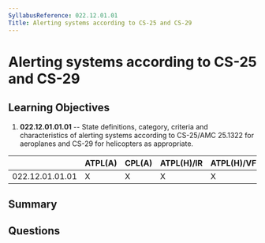 ```yaml
---
SyllabusReference: 022.12.01.01
Title: Alerting systems according to CS-25 and CS-29
---
```


# Alerting systems according to CS-25 and CS-29

## Learning Objectives

1. **022.12.01.01.01** -- State definitions, category, criteria and
   characteristics of alerting systems according to CS-25/AMC 25.1322 for
   aeroplanes and CS-29 for helicopters as appropriate.

|                 | ATPL(A) | CPL(A) | ATPL(H)/IR | ATPL(H)/VFR | CPL(H) | IR  | CBIR(A) |
| --------------- | ------- | ------ | ---------- | ----------- | ------ | --- | ------- |
| 022.12.01.01.01 | X       | X      | X          | X           | X      |     |         |

## Summary

## Questions
